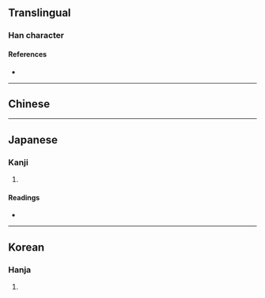 {{also|準}}
{{character info}}
==Translingual==

===Han character===
{{Han char|rn=15|rad=冫|as=10|sn=12|four=|canj=IGJ|ids=⿱准十}}

====References====
* {{Han ref|kx=0133.211|dkj=01695|hdz=10300.040|uh=51D6|ud=20950}}

----
==Chinese==
{{zh-see|準|v}}
----

==Japanese==

===Kanji===
{{ja-kanji|grade=|rs=冫10}}

# {{rfdef|ja|sort=冫10}}

====Readings====
* {{ja-readings|on=[[じゅん]] (jun), [[せつ]] (setsu)|kun=[[ひとしい]] (hitoshii), [[みずもり]] (mizumori), [[のり]] (nori)}}

----

==Korean==

===Hanja===
{{ko-hanja|hangeul=준|rv=jun|mr=chun}}

# {{rfdef|ko|sort=冫10}}